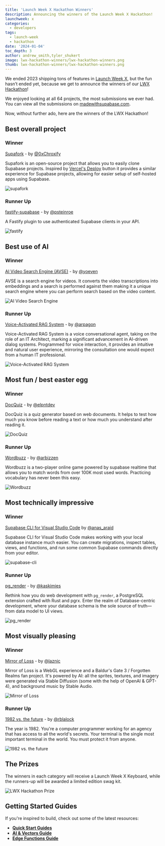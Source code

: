 ```yaml
---
title: 'Launch Week X Hackathon Winners'
description: Announcing the winners of the Launch Week X Hackathon!
launchweek: x
categories:
  - developers
tags:
  - launch-week
  - hackathon
date: '2024-01-04'
toc_depth: 3
author: andrew_smith,tyler_shukert
image: lwx-hackathon-winners/lwx-hackathon-winners.png
thumb: lwx-hackathon-winners/lwx-hackathon-winners.png
---
```


We ended 2023 shipping tons of features in [Launch Week X](https://supabase.com/launch-week), but the fun hasn’t ended yet, because we get to announce the winners of our [LWX Hackathon](https://supabase.com/blog/supabase-hackathon-lwx)!

We enjoyed looking at all 64 projects, the most submissions we ever had. You can view all the submissions on [madewithsupabase.com](https://www.madewithsupabase.com/).

Now, without further ado, here are the winners of the LWX Hackathon!

## Best overall project

### Winner

[Supafork](https://github.com/chroxify/supafork) - by [@0xChroxify](https://twitter.com/0xChroxify)

Supafork is an open-source project that allows you to easily clone Supabase projects. Inspired by [Vercel's Deploy](https://vercel.com/docs/deployments/deploy-button) button it provides a similar experience for Supabase projects, allowing for easier setup of self-hosted apps using Supabase.

![supafork](/images/blog/lwx-hackathon-winners/supafork.jpg)

### Runner Up

[fastify-supabase](https://github.com/psteinroe/fastify-supabase) - by [@psteinroe](https://twitter.com/psteinroe)

A Fastify plugin to use authenticated Supabase clients in your API.

![fastify](/images/blog/lwx-hackathon-winners/fastify.jpg)

## Best use of AI

### Winner

[AI Video Search Engine (AVSE)](https://github.com/yoeven/ai-video-search-engine) - by [@yoeven](https://github.com/yoeven)

AVSE is a search engine for videos. It converts the video transcriptions into embeddings and a search is performed against them making it a unique search engine where you can perform search based on the video content.

![AI Video Search Engine](/images/blog/lwx-hackathon-winners/ai-video-search-engine.jpg)

### Runner Up

[Voice-Activated RAG System](https://github.com/ArtisanLabs/vocode-python/tree/465-supabase-rag-support/apps/voice-rag) - by [@arpagon](https://twitter.com/arpagon)

Voice-Activated RAG System is a voice conversational agent, taking on the role of an IT Architect, marking a significant advancement in AI-driven dialog systems. Programmed for voice interaction, it provides an intuitive and natural user experience, mirroring the consultation one would expect from a human IT professional.

![Voice-Activated RAG System](/images/blog/lwx-hackathon-winners/voice-activated-rag-system.jpg)

## Most fun / best easter egg

### Winner

[DocQuiz](https://github.com/elpnt/docquiz) - by [@elpntdev](https://twitter.com/elpntdev)

DocQuiz is a quiz generator based on web documents. It helps to test how much you know before reading a text or how much you understand after reading it.

![DocQuiz](/images/blog/lwx-hackathon-winners/doc-quiz.jpg)

### Runner Up

[Wordbuzz](https://github.com/arbizen/wordbuzz) - by [@arbizzen](https://twitter.com/arbizzen)

Wordbuzz is a two-player online game powered by supabase realtime that allows you to match words from over 100K most used words. Practicing vocabulary has never been this easy.

![Wordbuzz](/images/blog/lwx-hackathon-winners/wordbuzz.jpg)

## Most technically impressive

### Winner

[Supabase CLI for Visual Studio Code](https://github.com/anas-araid/vscode-supabase-cli) by [@anas_araid](https://twitter.com/anas_araid)

Supabase CLI for Visual Studio Code makes working with your local database instance much easier. You can create migrations, inspect tables, views, and functions, and run some common Supabase commands directly from your editor.

![supabase-cli](/images/blog/lwx-hackathon-winners/supabase-cli.jpg)

### Runner Up

[pg_render](https://github.com/mkaski/pg_render) - by [@kaskimies](https://twitter.com/kaskimies)

Rethink how you do web development with `pg_render`, a PostgreSQL extension crafted with Rust and pgrx. Enter the realm of Database-centric development, where your database schema is the sole source of truth—from data model to UI views.

![pg_render](/images/blog/lwx-hackathon-winners/pg-render.jpg)

## Most visually pleasing

### Winner

[Mirror of Loss](https://github.com/laznic/mirror-of-loss) - by [@laznic](https://twitter.com/laznic)

Mirror of Loss is a WebGL experience and a Baldur's Gate 3 / Forgotten Realms fan project. It's powered by AI: all the sprites, textures, and imagery were generated via Stable Diffusion (some with the help of OpenAI & GPT-4), and background music by Stable Audio.

![Mirror of Loss](/images/blog/lwx-hackathon-winners/mirror-of-loss.jpg)

### Runner Up

[1982 vs. the future](https://github.com/rblalock/1982vsthefuture) - by [@rblalock](https://twitter.com/rblalock)

The year is 1982. You're a computer programmer working for an agency that has access to all the world's secrets. Your terminal is the single most important terminal in the world. You must protect it from anyone.

![1982 vs. the future](/images/blog/lwx-hackathon-winners/1982-vs-the-future.jpg)

## The Prizes

The winners in each category will receive a Launch Week X Keyboard, while the runners-up will be awarded a limited edition swag kit.

![LWX Hackathon Prize](/images/blog/lwx-hackathon-winners/prize.png)

## Getting Started Guides

If you're inspired to build, check out some of the latest resources:

- **[Quick Start Guides](https://supabase.com/docs/guides/getting-started)**
- **[AI & Vectors Guide](https://supabase.com/docs/guides/ai)**
- **[Edge Functions Guide](https://supabase.com/docs/guides/functions)**
